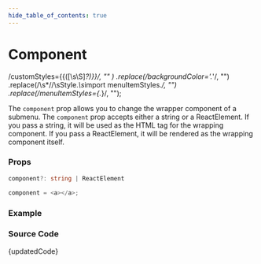 ```yaml
---
hide_table_of_contents: true
---
```



# Component

  /customStyles=\{\{([\s\S]*?)\}\}/,
  ""
)
  .replace(/backgroundColor='.*'/, "")
  .replace(/\s*\/\/\sStyle.*\s*import menuItemStyles.*/, "")
  .replace(/menuItemStyles={.*}/, "");

The `component` prop allows you to change the wrapper component of a submenu. The `component` prop accepts either a string or a ReactElement. If you pass a string, it will be used as the HTML tag for the wrapping component. If you pass a ReactElement, it will be rendered as the wrapping component itself.

### Props

```ts noCopy
component?: string | ReactElement
```

```ts noCopy title='Default Value'
component = <a></a>;
```

### Example

<BrowserWindow url="/vertical-menu/submenu/component">
  <Provider>
    <Component />
  </Provider>
</BrowserWindow>

### Source Code

<TsToJsCodeSnippet>{updatedCode}</TsToJsCodeSnippet>
